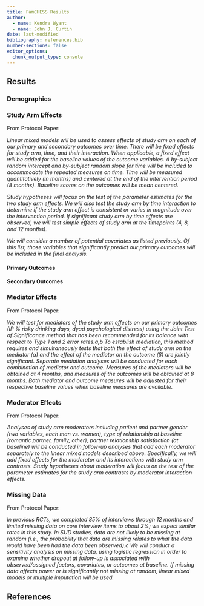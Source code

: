 ```yaml
---
title: FamCHESS Results
author:
  - name: Kendra Wyant
  - name: John J. Curtin 
date: last-modified
bibliography: references.bib
number-sections: false 
editor_options: 
  chunk_output_type: console
---
```


## Results

### Demographics

### Study Arm Effects

From Protocol Paper:   

*Linear mixed models will be used to assess effects of study arm on each of our primary and secondary outcomes over time. There will be fixed effects for study arm, time, and their interaction. When applicable, a fixed effect will be added for the baseline values of the outcome variables. A by-subject random intercept and by-subject random slope for time will be included to accommodate the repeated measures on time. Time will be measured quantitatively (in months) and centered at the end of the intervention period (8 months).  Baseline scores on the outcomes will be mean centered.*  

*Study hypotheses will focus on the test of the parameter estimates for the two study arm effects. We will also test the study arm by time interaction to determine if the study arm effect is consistent or varies in magnitude over the intervention period. If significant study arm by time effects are observed, we will test simple effects of study arm at the timepoints (4, 8, and 12 months).*  

*We will consider a number of potential covariates as listed previously. Of this list, those variables that significantly predict our primary outcomes will be included in the final analysis.*

#### Primary Outcomes

#### Secondary Outcomes

### Mediator Effects

From Protocol Paper:  

*We will test for mediators of the study arm effects on our primary outcomes (IP % risky drinking days, dyad psychological distress) using the Joint Test of Significance method that has been recommended for its balance with respect to Type 1 and 2 error rates.a,b  To establish mediation, this method requires and simultaneously tests that both the effect of study arm on the mediator (α) and the effect of the mediator on the outcome (β) are jointly significant. Separate mediation analyses will be conducted for each combination of mediator and outcome. Measures of the mediators will be obtained at 4 months, and measures of the outcomes will be obtained at 8 months. Both mediator and outcome measures will be adjusted for their respective baseline values when baseline measures are available.*

### Moderator Effects

From Protocol Paper:  

*Analyses of study arm moderators including patient and partner gender (two variables, each man vs. women), type of relationship at baseline (romantic partner, family, other), partner relationship satisfaction (at baseline) will be conducted in follow-up analyses that add each moderator separately to the linear mixed models described above. Specifically, we will add fixed effects for the moderator and its interactions with study arm contrasts. Study hypotheses about moderation will focus on the test of the parameter estimates for the study arm contrasts by moderator interaction effects.*


### Missing Data 

From Protocol Paper:   

*In previous RCTs, we completed 85% of interviews through 12 months and limited missing data on core interview items to about 2%; we expect similar rates in this study. In SUD studies, data are not likely to be missing at random (i.e., the probability that data are missing relates to what the data would have been had the data been observed).c  We will conduct a sensitivity analysis on missing data, using logistic regression in order to examine whether dropout at follow-up is associated with observed/assigned factors, covariates, or outcomes at baseline. If missing data affects power or is significantly not missing at random, linear mixed models or multiple imputation will be used.*



## References

::: {#refs}
:::



